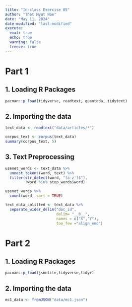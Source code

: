 ```yaml
---
title: "In-class Exercise 05"
author: "Thet Myat Noe"
date: "May 11, 2024"
date-modified: "last-modified"
execute:
  eval: true
  echo: true
  warning: false
  freeze: true
---
```

# Part 1
## 1. Loading R Packages

```r
pacman::p_load(tidyverse, readtext, quanteda, tidytext)
```

## 2. Importing the data

```r
text_data <- readtext("data/articles/*")
```

```r
corpus_text <- corpus(text_data)
summary(corpus_text, 5)
```

## 3. Text Preprocessing

```r
usenet_words <- text_data %>%
  unnest_tokens(word, text) %>%
  filter(str_detect(word, "[a-z']$"),
         !word %in% stop_words$word)
```

```r
usenet_words %>%
  count(word, sort = TRUE)
```


```r
text_data_splitted <- text_data %>%
  separate_wider_delim("doc_id",
                       delim= "__0__",
                       names = c("X","Y"),
                       too_few ="align_end")
```


# Part 2
## 1. Loading R Packages

```r
pacman::p_load(jsonlite,tidyverse,tidyr)
```


## 2. Importing the data

```r
mc1_data <- fromJSON("data/mc1.json")
```